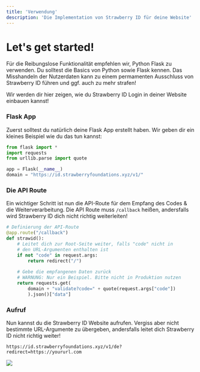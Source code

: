 ```yaml
---
title: 'Verwendung'
description: 'Die Implementation von Strawberry ID für deine Website'
---
```


# Let's get started!
<Warning>
    Für die Reibungslose Funktionalität empfehlen wir, Python Flask zu verwenden.
</Warning>
<Warning>
    Du solltest die Basics von Python sowie Flask kennen.
</Warning>
<Warning>
    Das Misshandeln der Nutzerdaten kann zu einem permamenten Ausschluss von Strawberry ID führen und ggf. auch zu mehr strafen!
</Warning>

Wir werden dir hier zeigen, wie du Strawberry ID Login in deiner Website einbauen kannst!

### Flask App
Zuerst solltest du natürlich deine Flask App erstellt haben. Wir geben dir ein kleines Beispiel wie du das tun kannst:
```python
from flask import *
import requests
from urllib.parse import quote

app = Flask(__name__)
domain = "https://id.strawberryfoundations.xyz/v1/"
```

### Die API Route
Ein wichtiger Schritt ist nun die API-Route für dem Empfang des Codes & die Weiterverarbeitung. Die API Route muss `/callback` heißen,
andersfalls wird Strawberry ID dich nicht richtig weiterleiten!

```python
# Definierung der API-Route
@app.route("/callback")
def strawid():
    # Leitet dich zur Root-Seite weiter, falls "code" nicht in
    # den URL-Argumenten enthalten ist
    if not "code" in request.args:
        return redirect("/")
    
    # Gebe die empfangenen Daten zurück 
    # WARNUNG: Nur ein Beispiel. Bitte nicht in Produktion nutzen
    return requests.get(
        domain + "validate?code=" + quote(request.args["code"])
        ).json()["data"]
```

### Aufruf
Nun kannst du die Strawberry ID Website aufrufen. Vergiss aber nicht bestimmte URL-Argumente zu übergeben, andersfalls leitet dich Strawberry ID nicht richtig weiter!
```
https://id.strawberryfoundations.xyz/v1/de?redirect=https://yoururl.com
```
![](https://media.discordapp.net/attachments/1099743672083419140/1179855756200255529/image.png)